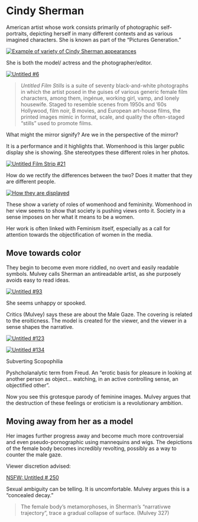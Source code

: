 # Cindy Sherman

American artist whose work consists primarily of photographic self-portraits, depicting herself in many different contexts and as various imagined characters. She is known as part of the "Pictures Generation."

[![Example of variety of Cindy Sherman appearances](http://s3.trueloveserver.com/arthum/example_of_different_shermans.JPG "Example of variety of Cindy Sherman appearances")](http://s3.trueloveserver.com/arthum/example_of_different_shermans.JPG)

She is both the model/ actress and the photographer/editor.

[![Untitled \#6](http://s3.trueloveserver.com/arthum/cindy_sherman_untitled_six.jpg "Untitled #6")](http://s3.trueloveserver.com/arthum/cindy_sherman_untitled_six.jpg)

> *Untitled Film Stills* is a suite of seventy black-and-white photographs in which the artist posed in the guises of various generic female film characters, among them, ingénue, working girl, vamp, and lonely housewife. Staged to resemble scenes from 1950s and '60s Hollywood, film noir, B movies, and European art-house films, the printed images mimic in format, scale, and quality the often-staged "stills" used to promote films.

What might the mirror signify? Are we in the perspective of the mirror?

It is a performance and it highlights that. Womenhood is this larger public display she is showing. She stereotypes these different roles in her photos.

[![Untitled Film Strip \#21](http://s3.trueloveserver.com/arthum/cindy_untitled_film_21.jpg "Untitled Film Strip #21")](http://s3.trueloveserver.com/arthum/cindy_untitled_film_21.jpg)

How do we rectify the differences between the two? Does it matter that they are different people.

[![How they are displayed](http://s3.trueloveserver.com/arthum/display_of_cindy_shermans_pictures.jpg "How they are displayed")](http://s3.trueloveserver.com/arthum/display_of_cindy_shermans_pictures.jpg)

These show a variety of roles of womenhood and femininity. Womenhood in her view seems to show that society is pushing views onto it. Society in a sense imposes on her what it means to be a women.

Her work is often linked with Feminism itself, especially as a call for attention towards the objectification of women in the media.

## Move towards color

They begin to become even more riddled, no overt and easily readable symbols. Mulvey calls Sherman an antireadable artist, as she purposely avoids easy to read ideas.

[![Untitled \#93](http://s3.trueloveserver.com/arthum/sherman_untitleds_of_1981_number_93.jpg "Untitled #93")](http://s3.trueloveserver.com/arthum/sherman_untitleds_of_1981_number_93.jpg)

She seems unhappy or spooked.

Critics (Mulvey) says these are about the Male Gaze. The covering is related to the eroiticness. The model is created for the viewer, and the viewer in a sense shapes the narrative.

[![Untitled \#123](http://s3.trueloveserver.com/arthum/sherman_1983_number_123.jpg "Untitled #123")](http://s3.trueloveserver.com/arthum/sherman_1983_number_123.jpg)

[![Untitled \#134](https://s3.trueloveserver.com/arthum/Sherman_untitled_1984_number_134.jpg "Untitled #134")](https://s3.trueloveserver.com/arthum/Sherman_untitled_1984_number_134.jpg)

Subverting Scopophilia

Pyshcholanalytic term from Freud. An "erotic basis for pleasure in looking at another person as object... watching, in an active controlling sense, an objectified other".

Now you see this grotesque parody of feminine images. Mulvey argues that the destruction of these feelings or eroticism is a revolutionary ambition.

## Moving away from her as a model

Her images further progress away and become much more controversial and even pseudo-pornographic using mannequins and wigs. The depictions of the female body becomes incredibly revolting, possibly as a way to counter the male gaze.

Viewer discretion advised:

[NSFW: Untitled \# 250](https://artsandculture.google.com/asset/untitled-250-cindy-sherman/BQHr_O1HJ4dyMw?hl=en "NSFW: Untitled # 250")

Sexual ambiguity can be telling. It is uncomfortable. Mulvey argues this is a "concealed decay."

> The female body's metamorphoses, in Sherman's "narrativwe trajectory", trace a gradual collapse of surface. (Mulvey 327)

